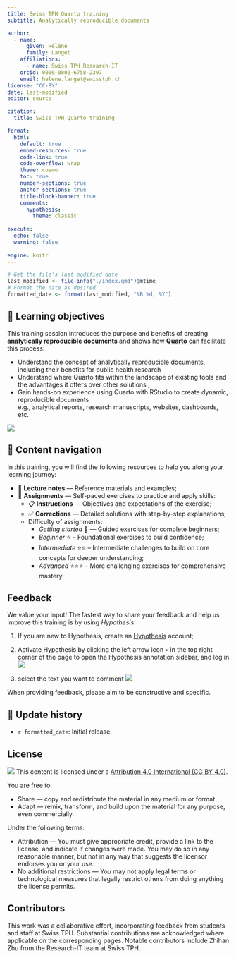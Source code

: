 ```yaml
---
title: Swiss TPH Quarto training
subtitle: Analytically reproducible documents

author:
  - name:
      given: Hélène
      family: Langet
    affiliations:
      - name: Swiss TPH Research-IT
    orcid: 0000-0002-6758-2397
    email: helene.langet@swisstph.ch
license: "CC-BY"
date: last-modified
editor: source

citation:
  title: Swiss TPH Quarto training

format:
  html:
    default: true
    embed-resources: true
    code-link: true
    code-overflow: wrap
    theme: cosmo
    toc: true
    number-sections: true
    anchor-sections: true
    title-block-banner: true
    comments:
      hypothesis: 
        theme: classic
    
execute:
  echo: false
  warning: false
  
engine: knitr
---
```


```r
# Get the file's last modified date
last_modified <- file.info("./index.qmd")$mtime
# Format the date as desired
formatted_date <- format(last_modified, "%B %d, %Y")
```

## 🎯 Learning objectives

This training session introduces the purpose and benefits of creating **analytically reproducible documents** and shows how [**Quarto**](https://quarto.org/) can facilitate this process:

-   Understand the concept of analytically reproducible documents, including their benefits for public health research
-   Understand where Quarto fits within the landscape of existing tools and the advantages it offers over other solutions ;
-   Gain hands-on experience using Quarto with RStudio to create dynamic, reproducible documents<br/> e.g., analytical reports, research manuscripts, websites, dashboards, etc.

![](images/clipboard-3954680417.png)

## 🧭 Content navigation

In this training, you will find the following resources to help you along your learning journey:

-   📘 **Lecture notes** — Reference materials and examples;
-   📙 **Assignments** — Self-paced exercises to practice and apply skills:
    -   📋 **Instructions** — Objectives and expectations of the exercise;
    -   ✅ **Corrections** — Detailed solutions with step-by-step explanations;
    -   Difficulty of assignments:
        -   *Getting started* 🌱 — Guided exercises for complete beginners;
        -   *Beginner* ⭐ – Foundational exercises to build confidence; 
        -   *Intermediate* ⭐⭐ – Intermediate challenges to build on core concepts for deeper understanding;
        -   *Advanced* ⭐⭐⭐ – More challenging exercises for comprehensive mastery.

## Feedback

We value your input! The fastest way to share your feedback and help us improve this training is by using *Hypothesis*.

1.  If you are new to Hypothesis, create an [Hypothesis](https://hypothes.is/signup) account;
2.  Activate Hypothesis by clicking the left arrow icon `>` in the top right corner of the page to open the Hypothesis annotation sidebar, and log in\
    ![](images/clipboard-2347634306.png)
    
3.  select the text you want to comment
    ![](images/clipboard-4093132717.png)

When providing feedback, please aim to be constructive and specific.

## 📜 Update history

-   `r formatted_date`: Initial release.

## License

![](https://i.creativecommons.org/l/by/4.0/88x31.png) This content is licensed under a [Attribution 4.0 International (CC BY 4.0)](https://creativecommons.org/licenses/by/4.0/).

You are free to:

-   Share --- copy and redistribute the material in any medium or format
-   Adapt --- remix, transform, and build upon the material for any purpose, even commercially.

Under the following terms:

-   Attribution --- You must give appropriate credit, provide a link to the license, and indicate if changes were made. You may do so in any reasonable manner, but not in any way that suggests the licensor endorses you or your use.
-   No additional restrictions --- You may not apply legal terms or technological measures that legally restrict others from doing anything the license permits.

## Contributors

This work was a collaborative effort, incorporating feedback from students and staff at Swiss TPH. Substantial contributions are acknowledged where applicable on the corresponding pages. Notable contributors include Zhihan Zhu from the Research-IT team at Swiss TPH.